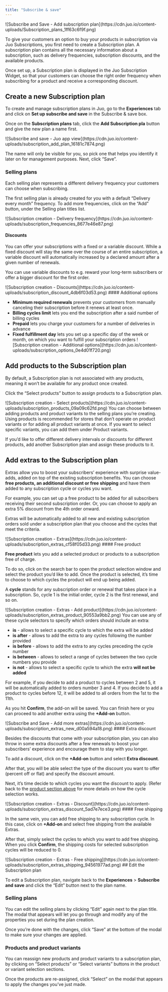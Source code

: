 ```yaml
---
title: "Subscribe & save"
---
```


<Frame>
  ![Subscribe and Save - Add subscription
  plan](https://cdn.juo.io/content-uploads/Subscription_plans_1ff63c6f9f.png)
</Frame>

To give your customers an option to buy your products in subscription via Juo Subscriptions, you first need to create a Subscription plan. A subscription plan contains all the necessary information about a subscription, such as delivery frequencies, subscription discounts, and the available products.

Once set up, a Subscription plan is displayed in the Juo Subscription Widget, so that your customers can choose the right order frequency when subscribing for a product and receive a corresponding discount.

## Create a new Subscription plan

To create and manage subscription plans in Juo, go to the **Experiences** tab and click on **Set up subscribe and save** in the Subscribe & save box.

Once on the **Subscription plans** tab, click the **Add Subscription pla** button and give the new plan a name first.

<Frame caption="Add new subscription plan under Subscribe and save">
  ![Subscribe and save - Juo app
  view](https://cdn.juo.io/content-uploads/subscription_add_plan_16181c7874.png)
</Frame>

The name will only be visible for you, so pick one that helps you identify it later on for management purposes. Next, click “Save”.

### Selling plans

Each selling plan represents a different delivery frequency your customers can choose when subscribing.

The first selling plan is already created for you with a default “Delivery every month” frequency. To add more frequencies, click on the “Add” button, under the Selling plan titles list.

<Frame caption="New Selling plans will be added with auto-filled frequencies">
  ![Subscription creation - Delivery
  frequency](https://cdn.juo.io/content-uploads/subscription_frequencies_8677e46e87.png)
</Frame>

#### Discounts

You can offer your subscriptions with a fixed or a variable discount. While a fixed discount will stay the same over the course of an entire subscription, a variable discount will automatically increased by a declared amount after a given number of renewals.

You can use variable discounts to e.g. reward your long-term subscribers or offer a bigger discount for the first order.

<Frame>
  ![Subscription creation -
  Discounts](https://cdn.juo.io/content-uploads/subscription_discount_4db6f03d53.png)
</Frame>
#### Additional options

- **Minimum required renewals** prevents your customers from manually canceling their subscription before it renews at least once.
- **Billing cycles limit** lets you end the subscription after a said number of billing cycles
- **Prepaid** lets you charge your customers for a number of deliveries in advance
- **Fixed fulfillment day** lets you set up a specific day of the week or month, on which you want to fulfill your subscription orders
  <Frame>
    ![Subscription creation - Additional
    options](https://cdn.juo.io/content-uploads/subscription_options_0e4d01f720.png)
  </Frame>

## Add products to the Subscription plan

By default, a Subscription plan is not associated with any products, meaning it won’t be available for any product once created.

Click the “Select products” button to assign products to a Subscription plan.

<Frame>
  ![Subscription creation - Select
  products](https://cdn.juo.io/content-uploads/subscription_products_09a09c62fd.png)
</Frame>
You can choose between adding products and product variants to the selling plans
you’re creating. Using products is recommended for stores that don’t operate on product
variants or for adding all product variants at once. If you want to select specific
variants, you can add them under Product variants.

If you’d like to offer different delivery intervals or discounts for different products, add another Subscription plan and assign these products to it.

## Add extras to the Subscription plan

Extras allow you to boost your subscribers’ experience with surprise value-adds, added on top of the existing subscription benefits. You can choose **free products, an additional discount or free shipping** and have them added to any subscription cycle or cycles you want.

For example, you can set up a free product to be added for all subscribers receiving their second subscription order. Or, you can choose to apply an extra 5% discount from the 4th order onward.

Extras will be automatically added to all new and existing subscription orders sold under a subscription plan that you choose and the cycles that meet the criteria.

<Frame>
  ![Subscription creation -
  Extras](https://cdn.juo.io/content-uploads/subscription_extras_cf58f05d33.png)
</Frame>
#### Free product

**Free product** lets you add a selected product or products to a subscription free of charge.

To do so, click on the search bar to open the product selection window and select the product you’d like to add. Once the product is selected, it’s time to choose to which cycles the product will end up being added.

A **cycle** stands for any subscription order or renewal that takes place in a subscription. So, cycle 1 is the initial order, cycle 2 is the first renewal, and so on.

<Frame>
  ![Subscription creation - Extras - Add
  product](https://cdn.juo.io/content-uploads/subscription_extras_product_90553a9bb2.png)
</Frame>
You can use any of these cycle selectors to specify which orders should include an
extra:

- **is** - allows to select a specific cycle to which the extra will be added
- **is after** - allows to add the extra to any cycles following the number provided
- **is before** - allows to add the extra to any cycles preceding the cycle number
- **is between** - allows to select a range of cycles between the two cycle numbers you provide
- **is not** - allows to select a specific cycle to which the extra **will not be added**

For example, if you decide to add a product to cycles between 2 and 5, it will be automatically added to orders number 3 and 4. If you decide to add a product to cycles before 12, it will be added to all orders from the 1st to the 11th.

As you hit **Confirm**, the add-on will be saved. You can finish here or you can proceed to add another extra using the **+Add-on** button.

<Frame>
  ![Subscribe and Save - Add more
  extras](https://cdn.juo.io/content-uploads/subscription_extras_new_d00a594a18.png)
</Frame>
#### Extra discount

Besides the discounts that come with your subscription plan, you can also throw in some extra discounts after a few renewals to boost your subscribers’ experience and encourage them to stay with you longer.

To add a discount, click on the **+Add-on** button and select **Extra discount**.

After that, you will be able select the type of the discount you want to offer (percent off or flat) and specify the discount amount.

Next, it’s time decide to which cycles you want the discount to apply. (Refer back to the [product section above](/subscribe-and-save#free-product) for more details on how the cycle selection works.

<Frame>
  ![Subscription creation - Extras -
  Discount](https://cdn.juo.io/content-uploads/subscription_extras_discount_5ad7e7ece3.png)
</Frame>
#### Free shipping

In the same vein, you can add free shipping to any subscription cycle. In this case, click on **+Add-on** and select free shipping from the available Extras.

After that, simply select the cycles to which you want to add free shipping. When you click **Confirm**, the shipping costs for selected subscription cycles will be reduced to 0.

<Frame>
  ![Subscription creation - Extras - Free
  shipping](https://cdn.juo.io/content-uploads/subscription_extras_shipping_94561977ad.png)
</Frame>
## Edit the Subscription plan

To edit a Subscription plan, navigate back to the **Experiences** > **Subscribe and save** and click the “Edit” button next to the plan name.

### Selling plans

You can edit the selling plans by clicking “Edit” again next to the plan title. The modal that appears will let you go through and modify any of the properties you set during the plan creation.

Once you’re done with the changes, click “Save” at the bottom of the modal to make sure your changes are applied.

### Products and product variants

You can reassign new products and product variants to a subscription plan, by clicking on “Select products” or “Select variants” buttons in the product or variant selection sections.

Once the products are re-assigned, click “Select” on the modal that appears to apply the changes you’ve just made.

